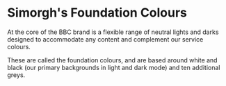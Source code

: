 
<Meta title="docs/UX/Colours/Foundation" />

# Simorgh's Foundation Colours

At the core of the BBC brand is a flexible range of neutral lights and darks designed to accommodate any content and complement our service colours.

These are called the foundation colours, and are based around white and black (our primary backgrounds in light and dark mode) and ten additional greys.

<ThemeProvider service="news">
  <ColorList Colors={FOUNDATION} />
</ThemeProvider>
